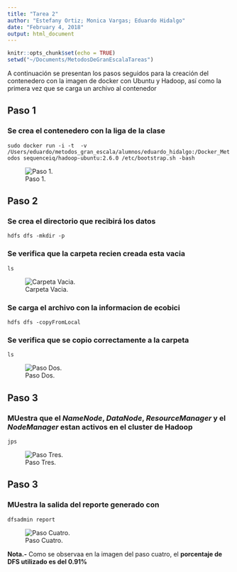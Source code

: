 ```yaml
---
title: "Tarea 2"
author: "Estefany Ortiz; Monica Vargas; Eduardo Hidalgo"
date: "February 4, 2018"
output: html_document
---
```


```r
knitr::opts_chunk$set(echo = TRUE)
setwd("~/Documents/MetodosDeGranEscalaTareas")
```

A continuación se presentan los pasos seguidos para la creación del contenedero con la imagen de docker con Ubuntu y Hadoop, así como la primera vez que se carga un archivo al contenedor

## Paso 1

### Se crea el contenedero con la liga de la clase 
<p>`sudo docker run -i -t  -v /Users/eduardo/metodos_gran_escala/alumnos/eduardo_hidalgo:/Docker_Metodos sequenceiq/hadoop-ubuntu:2.6.0 /etc/bootstrap.sh -bash` </p>

![Paso 1.](ContenedorMGEDocker.png)






## Paso 2


### Se crea el directorio que recibirá los datos  
<p>`hdfs dfs -mkdir -p`</p>

### Se verifica que la carpeta recien creada esta vacia

<p>`ls`</p>

![Carpeta Vacia.](vacio.png)

### Se carga el archivo con la informacion de ecobici

<p>`hdfs dfs -copyFromLocal`


### Se verifica que se copio correctamente a la carpeta

<p>`ls`</p>

![Paso Dos.](mkdir.png)




## Paso 3


### MUestra que el *NameNode*, *DataNode*, *ResourceManager* y el *NodeManager* estan activos en el cluster de Hadoop

<p>`jps`</p>



![Paso Tres.](jps.png)


## Paso 3


### MUestra la salida del reporte generado con 

<p>`dfsadmin report`</p>


![Paso Cuatro.](dfsadmin.png)

<p>**Nota.-** Como se observaa en la imagen del paso cuatro, el **porcentaje de DFS utilizado es del 0.91%** </p>

